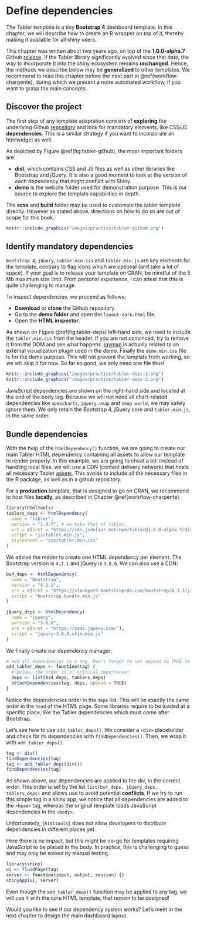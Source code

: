 # Define dependencies {#custom-templates-dependencies}
The Tabler template is a tiny __Bootstrap 4__ dashboard template. In this chapter, we will describe how to create an R wrapper on top of it, thereby making it available for all shiny users.

::: {.importantblock data-latex=""}
This chapter was written about two years ago, on top of the __1.0.0-alpha.7__ Github [release](https://github.com/tabler/tabler/tree/14d0c001436b85d2a4533d63680d209affdf774b).
If the Tabler library significantly evolved since that date, the way to incorporate it into
the shiny ecosystem remains __unchanged__. Hence, the methods we describe below may be __generalized__ to other
templates. We recommend to read this chapter before the next part in \@ref(workflow-charpente), during
which we present a more automated workflow, if you want to grasp the main concepts.
:::

## Discover the project
The first step of any template adaptation consists of __exploring__ the underlying Github [repository](https://github.com/tabler/tabler/tree/14d0c001436b85d2a4533d63680d209affdf774b)
and look for mandatory elements, like CSS/JS __dependencies__.
This is a similar strategy if you want to incorporate an htmlwidget as well.

As depicted by Figure \@ref(fig:tabler-github), the most important folders are:

  - __dist__, which contains CSS and JS files as well as other libraries like Bootstrap and jQuery.
  It is also a good moment to look at the version of each dependency that might conflict with Shiny.
  - __demo__ is the website folder used for demonstration purpose.
  This is our source to explore the template capabilities in depth.

The __scss__ and __build__ folder may be used to customize the tabler template directly. However as stated above, directions on how to do so are out of scope for this book.

```r
knitr::include_graphics("images/practice/tabler-github.png")
```

## Identify mandatory dependencies
`Bootstrap 4`, `jQuery`, `tabler.min.css` and `tabler.min.js` are key elements for the template,
contrary to flag icons which are optional (and take a lot of space).
If your goal is to release your template on CRAN, be mindful of the 5 Mb maximum size limit.
From personal experience, I can attest that this is quite challenging to manage.

To inspect dependencies, we proceed as follows:

  - __Download__ or __clone__ the Github repository.
  - Go to the __demo folder__ and open the `layout-dark.html` file.
  - Open the __HTML inspector__.

As shown on Figure \@ref(fig:tabler-deps) left-hand side, we need to include the `tabler.min.css` from the header. If you are not convinced, try to remove it from the DOM and see what happens. [jqvmap](https://www.10bestdesign.com/jqvmap/) is actually related to an external visualization plugin used in the demo. Finally the `demo.min.css` file is for the demo purpose.
This will not prevent the template from working, so we will skip it for now. So far so good, we only need one file thus!

```r
knitr::include_graphics("images/practice/tabler-deps-1.png")
knitr::include_graphics("images/practice/tabler-deps-2.png")
```

JavaScript dependencies are shown on the right-hand side and located at the end of the body tag. Because we will not need all chart-related dependencies like `apexcharts`, `jquery.vmap` and `vmap world`, we may safely ignore them. We only retain the Bootstrap 4, jQuery core and `tabler.min.js`, in the same order.

## Bundle dependencies
With the help of the `htmlDependency()` function, we are going to create our main Tabler HTML dependency containing all assets to allow our template to render properly. In this example, we are going to cheat a bit: instead of handling local files, we will use a CDN (content delivery network) that hosts all necessary Tabler [assets](https://www.jsdelivr.com/package/npm/tabler). This avoids to include all the necessary files in the R package, as well as in a github repository.

::: {.warningblock data-latex=""}
For a __production__ template, that is designed to go on CRAN,
we recommend to host files __locally__, as described in Chapter \@ref(workflow-charpente).
:::

```r
library(htmltools)
tablers_deps <- htmlDependency(
  name = "tabler",
  version = "1.0.7", # we take that of tabler,
  src = c(href = "https://cdn.jsdelivr.net/npm/tabler@1.0.0-alpha.7/dist/"),
  script = "js/tabler.min.js",
  stylesheet = "css/tabler.min.css"
)
```

We advise the reader to create one HTML dependency per element. The Bootstrap version is `4.3.1` and jQuery is `3.6.0`. We can also use a CDN:

```r
bs4_deps <- htmlDependency(
  name = "Bootstrap",
  version = "4.3.1",
  src = c(href = "https://stackpath.bootstrapcdn.com/bootstrap/4.3.1/js/"),
  script = "bootstrap.bundle.min.js"
)

jQuery_deps <- htmlDependency(
  name = "jquery",
  version = "3.6.0",
  src = c(href = "https://code.jquery.com/"),
  script = "jquery-3.6.0.slim.min.js"
)
```

We finally create our dependency manager:

```r
# add all dependencies to a tag. Don't forget to set append to TRUE to preserve any existing dependency
add_tabler_deps <- function(tag) {
  # below, the order is of critical importance!
  deps <- list(bs4_deps, tablers_deps)
  attachDependencies(tag, deps, append = TRUE)
}
```

Notice the dependencies order in the `deps` list. This will be exactly the same order in the `head` of the HTML page. Some libraries require to be loaded at a specific place, like the Tabler dependencies which must come after Bootstrap.

Let's see how to use `add_tabler_deps()`. We consider a `<div>` placeholder and check for its dependencies with `findDependencies()`.
Then, we wrap it with `add_tabler_deps()`:

```r
tag <- div()
findDependencies(tag)
tag <- add_tabler_deps(div())
findDependencies(tag)
```

As shown above, our dependencies are applied to the div, in the correct order. This order is set by the list `list(bs4_deps, jQuery_deps, tablers_deps)` and allows use to avoid potential __conflicts__. If we try to run this simple tag in a shiny app, we notice that all dependencies are added to the `<head>` tag, whereas the original template loads JavaScript dependencies in the `<body>`.

::: {.noteblock data-latex=""}
Unfortunately, `{htmltools}` does not allow developers to distribute dependencies in different places yet.
:::

Here there is no impact, but this might be no-go for templates requiring JavaScript to be placed in the body. In practice, this is challenging to guess and may only be solved by manual testing.

```r
library(shiny)
ui <- fluidPage(tag)
server <- function(input, output, session) {}
shinyApp(ui, server)
```

Even though the `add_tabler_deps()` function may be applied to any tag, we will use it with the core HTML template, that remain to be designed!

Would you like to see if our dependency system works? Let's meet in the next chapter to design the main dashboard layout.
